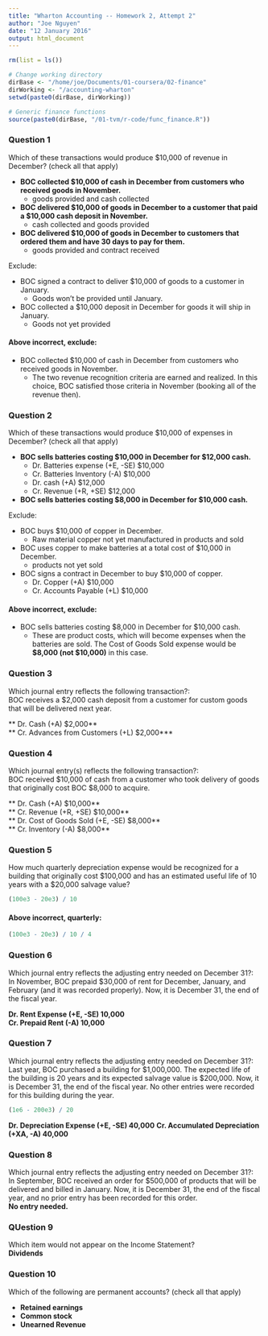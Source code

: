 ```yaml
---
title: "Wharton Accounting -- Homework 2, Attempt 2"
author: "Joe Nguyen"
date: "12 January 2016"
output: html_document
---
```


```r
rm(list = ls())

# Change working directory
dirBase <- "/home/joe/Documents/01-coursera/02-finance"
dirWorking <- "/accounting-wharton"
setwd(paste0(dirBase, dirWorking))

# Generic finance functions
source(paste0(dirBase, "/01-tvm/r-code/func_finance.R"))
```


### Question 1
Which of these transactions would produce $10,000 of revenue in December? (check all that apply)

- **BOC collected $10,000 of cash in December from customers who received goods in November.**
    - goods provided and cash collected
- **BOC delivered $10,000 of goods in December to a customer that paid a $10,000 cash deposit in November.**
    - cash collected and goods provided
- **BOC delivered $10,000 of goods in December to customers that ordered them and have 30 days to pay for them.**
    - goods provided and contract received


Exclude:

- BOC signed a contract to deliver $10,000 of goods to a customer in January.
    - Goods won't be provided until January.
- BOC collected a $10,000 deposit in December for goods it will ship in January.
    - Goods not yet provided


#### Above incorrect, exclude:

- BOC collected $10,000 of cash in December from customers who received goods in November.
    - The two revenue recognition criteria are earned and realized. In this choice, BOC satisfied those criteria in November (booking all of the revenue then). 


### Question 2
Which of these transactions would produce $10,000 of expenses in December? (check all that apply)

- **BOC sells batteries costing $10,000 in December for $12,000 cash.**
    - Dr. Batteries expense (+E, -SE) $10,000
    - Cr. Batteries Inventory (-A) $10,000
    - Dr. cash (+A) $12,000
    - Cr. Revenue (+R, +SE) $12,000
- **BOC sells batteries costing $8,000 in December for $10,000 cash.**
    

Exclude:

- BOC buys $10,000 of copper in December. 
    - Raw material copper not yet manufactured in products and sold
- BOC uses copper to make batteries at a total cost of $10,000 in December. 
    - products not yet sold
- BOC signs a contract in December to buy $10,000 of copper.
    - Dr. Copper (+A)   $10,000
    - Cr. Accounts Payable (+L)     $10,000


#### Above incorrect, exclude:

- BOC sells batteries costing $8,000 in December for $10,000 cash.
    - These are product costs, which will become expenses when the batteries are sold. The Cost of Goods Sold expense would be **$8,000 (not $10,000)** in this case. 


### Question 3
Which journal entry reflects the following transaction?:  
BOC receives a $2,000 cash deposit from a customer for custom goods that will be delivered next year.

** Dr. Cash (+A)    $2,000**  
    ** Cr. Advances from Customers (+L)    $2,000***


### Question 4
Which journal entry(s) reflects the following transaction?:  
BOC received $10,000 of cash from a customer who took delivery of goods that originally cost BOC $8,000 to acquire.

** Dr. Cash (+A)    $10,000**  
    ** Cr. Revenue (+R, +SE)    $10,000**  
** Dr. Cost of Goods Sold (+E, -SE)    $8,000**  
    ** Cr. Inventory (-A)   $8,000**
    
    
### Question 5
How much quarterly depreciation expense would be recognized for a building that originally cost $100,000 and has an estimated useful life of 10 years with a $20,000 salvage value?

```r
(100e3 - 20e3) / 10
```

#### Above incorrect, quarterly:
```r
(100e3 - 20e3) / 10 / 4
```


### Question 6
Which journal entry reflects the adjusting entry needed on December 31?:  
In November, BOC prepaid $30,000 of rent for December, January, and February (and it was recorded properly). Now, it is December 31, the end of the fiscal year.  

**Dr.  Rent Expense (+E, -SE)        10,000**  
    **Cr.  Prepaid Rent (-A)                   10,000**


### Question 7
Which journal entry reflects the adjusting entry needed on December 31?:  
Last year, BOC purchased a building for $1,000,000. The expected life of the building is 20 years and its expected salvage value is $200,000. Now, it is December 31, the end of the fiscal year. No other entries were recorded for this building during the year.

```r
(1e6 - 200e3) / 20
```

**Dr.  Depreciation Expense (+E, -SE)      40,000**
    **Cr.  Accumulated Depreciation (+XA, -A)    40,000**


### Question 8
Which journal entry reflects the adjusting entry needed on December 31?:  
In September, BOC received an order for $500,000 of products that will be delivered and billed in January. Now, it is December 31, the end of the fiscal year, and no prior entry has been recorded for this order.  
**No entry needed.**


### QUestion 9
Which item would not appear on the Income Statement?  
**Dividends**


### Question 10
Which of the following are permanent accounts? (check all that apply)  

- **Retained earnings**
- **Common stock**
- **Unearned Revenue**







